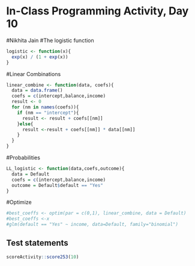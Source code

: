 # In-Class Programming Activity, Day 10

#Nikhita Jain
#The logistic function

```r
logistic <- function(x){ 
  exp(x) / (1 + exp(x))
}
```

#Linear Combinations
```r
linear_combine <- function(data, coefs){
  data = data.frame()
  coefs = c(intercept,balance,income)
  result <- 0
  for (nm in names(coefs)){
    if (nm == "intercept"){
      result <- result + coefs[[nm]]
    }else{
      result <-result + coefs[[nm]] * data[[nm]]
    }
  }
}
```

#Probabilities
```r
LL_logistic <- function(data,coefs,outcome){
  data = Default
  coefs = c(intercept,balance,income)
  outcome = Default$default == "Yes"
}
```

#Optimize
```r
#best_coeffs <- optim(par = c(0,1), linear_combine, data = Default)
#best_coeffs <-x
#glm(default == "Yes" ~ income, data=Default, family="binomial")

```

## Test statements

```r
scoreActivity::score253(10)
```